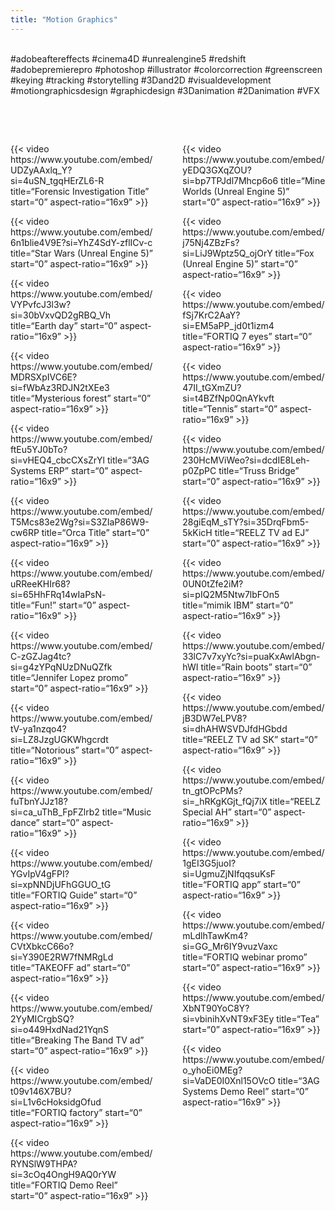 ```yaml
---
title: "Motion Graphics"
---
```


<br>
#adobeaftereffects #cinema4D #unrealengine5 #redshift #adobepremierepro #photoshop #illustrator #colorcorrection #greenscreen #keying #tracking #storytelling #3Dand2D #visualdevelopment
#motiongraphicsdesign #graphicdesign #3Danimation #2Danimation #VFX

<br><br>

::::{.columns}

:::{.column width="49%"}

<div class="player">
{{< video https://www.youtube.com/embed/UDZyAAxlq_Y?si=4uSN_tgqHErZL6-R
    title="Forensic Investigation Title"
    start="0"
    aspect-ratio="16x9"
>}}
</div>
<div class="player">
{{< video https://www.youtube.com/embed/6n1blie4V9E?si=YhZ4SdY-zflICv-c
    title="Star Wars (Unreal Engine 5)"
    start="0"
    aspect-ratio="16x9"
>}}
</div>
<div class="player">
{{< video https://www.youtube.com/embed/VYPvfcJ3l3w?si=30bVxvQD2gRBQ_Vh
    title="Earth day"
    start="0"
    aspect-ratio="16x9"
>}}
</div>
<div class="player">
{{< video https://www.youtube.com/embed/MDRSXpIVC6E?si=fWbAz3RDJN2tXEe3
    title="Mysterious forest"
    start="0"
    aspect-ratio="16x9"
>}}
</div>
<div class="player">
{{< video https://www.youtube.com/embed/ftEu5YJ0bTo?si=vHEQ4_cbcCXsZrYl
    title="3AG Systems ERP"
    start="0"
    aspect-ratio="16x9"
>}}
</div>
<div class="player">
{{< video https://www.youtube.com/embed/T5Mcs83e2Wg?si=S3ZIaP86W9-cw6RP
    title="Orca Title"
    start="0"
    aspect-ratio="16x9"
>}}
</div>
<div class="player">
{{< video https://www.youtube.com/embed/uRReeKHIr68?si=65HhFRq14wIaPsN-
    title="Fun!"
    start="0"
    aspect-ratio="16x9"
>}}
</div>
<div class="player">
{{< video https://www.youtube.com/embed/C-zGZJag4tc?si=g4zYPqNUzDNuQZfk
    title="Jennifer Lopez promo"
    start="0"
    aspect-ratio="16x9"
>}}
</div>
<div class="player">
{{< video https://www.youtube.com/embed/tV-ya1nzqo4?si=LZ8JzgUGKWhgcrdt
    title="Notorious"
    start="0"
    aspect-ratio="16x9"
>}}
</div>
<div class="player">
{{< video https://www.youtube.com/embed/fuTbnYJJz18?si=ca_uThB_FpFZlrb2
    title="Music dance"
    start="0"
    aspect-ratio="16x9"
>}}
</div>
<div class="player">
{{< video https://www.youtube.com/embed/YGvIpV4gFPI?si=xpNNDjUFhGGUO_tG
    title="FORTIQ Guide"
    start="0"
    aspect-ratio="16x9"
>}}
</div>
<div class="player">
{{< video https://www.youtube.com/embed/CVtXbkcC66o?si=Y390E2RW7fNMRgLd
    title="TAKEOFF ad"
    start="0"
    aspect-ratio="16x9"
>}}
</div>
<div class="player">
{{< video https://www.youtube.com/embed/2YyMICrgbSQ?si=o449HxdNad21YqnS
    title="Breaking The Band TV ad"
    start="0"
    aspect-ratio="16x9"
>}}
</div>
<div class="player">
{{< video https://www.youtube.com/embed/t09v146X7BU?si=L1v6cHoksidgOfud
    title="FORTIQ factory"
    start="0"
    aspect-ratio="16x9"
>}}
</div>
<div class="player">
{{< video https://www.youtube.com/embed/RYNSlW9THPA?si=3cOq4OngH9AQ0rYW
    title="FORTIQ Demo Reel"
    start="0"
    aspect-ratio="16x9"
>}}
</div>

:::

:::{.column width="1%"}

:::

:::{.column width="49%"}

<div class="player">
{{< video https://www.youtube.com/embed/yEDQ3GXqZOU?si=bp7TPJdl7Mhcp6o6
    title="Mine Worlds (Unreal Engine 5)"
    start="0"
    aspect-ratio="16x9"
>}}
</div>
<div class="player">
{{< video https://www.youtube.com/embed/j75Nj4ZBzFs?si=LiJ9Wptz5Q_ojOrY
    title="Fox (Unreal Engine 5)"
    start="0"
    aspect-ratio="16x9"
>}}
</div>
<div class="player">
{{< video https://www.youtube.com/embed/fSj7KrC2AaY?si=EM5aPP_jd0t1izm4
    title="FORTIQ 7 eyes"
    start="0"
    aspect-ratio="16x9"
>}}
</div>
<div class="player">
{{< video https://www.youtube.com/embed/47II_tGXmZU?si=t4BZfNp0QnAYkvft
    title="Tennis"
    start="0"
    aspect-ratio="16x9"
>}}
</div>
<div class="player">
{{< video https://www.youtube.com/embed/230HcMViWeo?si=dcdIE8Leh-p0ZpPC
    title="Truss Bridge"
    start="0"
    aspect-ratio="16x9"
>}}
</div>
<div class="player">
{{< video https://www.youtube.com/embed/28giEqM_sTY?si=35DrqFbm5-5kKicH
    title="REELZ TV ad EJ"
    start="0"
    aspect-ratio="16x9"
>}}
</div>
<div class="player">
{{< video https://www.youtube.com/embed/0UN0tZfe2iM?si=pIQ2M5Ntw7lbFOn5
    title="mimik IBM"
    start="0"
    aspect-ratio="16x9"
>}}
</div>
<div class="player">
{{< video https://www.youtube.com/embed/33lC7v7xyYc?si=puaKxAwlAbgn-hWI
    title="Rain boots"
    start="0"
    aspect-ratio="16x9"
>}}
</div>
<div class="player">
{{< video https://www.youtube.com/embed/jB3DW7eLPV8?si=dhAHWSVDJfdHGbdd
    title="REELZ TV ad SK"
    start="0"
    aspect-ratio="16x9"
>}}
</div>
<div class="player">
{{< video https://www.youtube.com/embed/tn_gtOPcPMs?si=_hRKgKGjt_fQj7iX
    title="REELZ Special AH"
    start="0"
    aspect-ratio="16x9"
>}}
</div>
<div class="player">
{{< video https://www.youtube.com/embed/1gEI3G5juoI?si=UgmuZjNIfqqsuKsF
    title="FORTIQ app"
    start="0"
    aspect-ratio="16x9"
>}}
</div>
<div class="player">
{{< video https://www.youtube.com/embed/mLdlhTawKm4?si=GG_Mr6IY9vuzVaxc
    title="FORTIQ webinar promo"
    start="0"
    aspect-ratio="16x9"
>}}
</div>
<div class="player">
{{< video https://www.youtube.com/embed/XbNT90YoC8Y?si=vbinihXvNT9xF3Ey
    title="Tea"
    start="0"
    aspect-ratio="16x9"
>}}
</div>
<div class="player">
{{< video https://www.youtube.com/embed/o_yhoEi0MEg?si=VaDE0I0Xnl15OVcO
    title="3AG Systems Demo Reel"
    start="0"
    aspect-ratio="16x9"
>}}
</div>

:::

::::